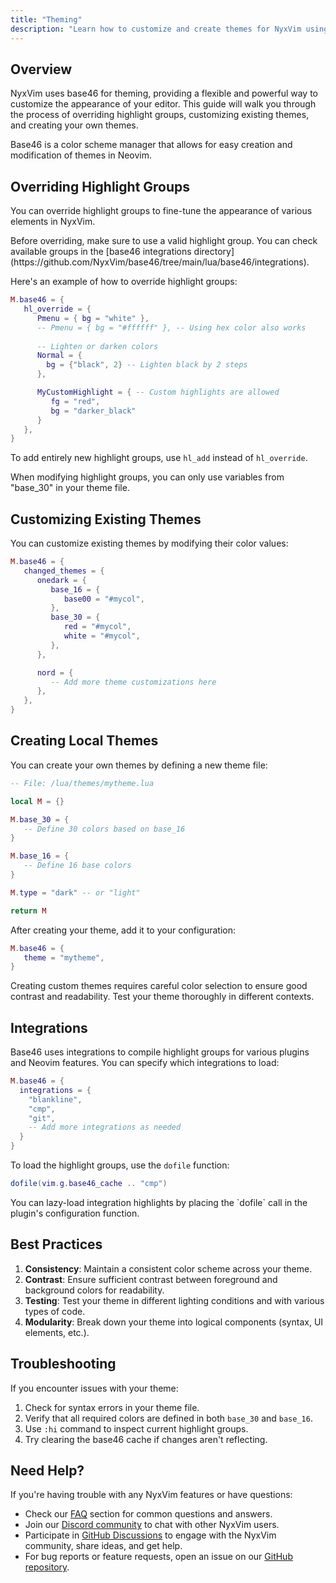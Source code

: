 ```yaml
---
title: "Theming"
description: "Learn how to customize and create themes for NyxVim using base46"
---
```


## Overview

NyxVim uses base46 for theming, providing a flexible and powerful way to customize the appearance of your editor. This guide will walk you through the process of overriding highlight groups, customizing existing themes, and creating your own themes.

<Info>
  Base46 is a color scheme manager that allows for easy creation and modification of themes in Neovim.
</Info>

## Overriding Highlight Groups

You can override highlight groups to fine-tune the appearance of various elements in NyxVim.

<Tip>
  Before overriding, make sure to use a valid highlight group. You can check available groups in the [base46 integrations directory](https://github.com/NyxVim/base46/tree/main/lua/base46/integrations).
</Tip>

Here's an example of how to override highlight groups:

<CodeGroup>

```lua Override Highlights
M.base46 = {
   hl_override = {
      Pmenu = { bg = "white" },
      -- Pmenu = { bg = "#ffffff" }, -- Using hex color also works
        
      -- Lighten or darken colors
      Normal = {
        bg = {"black", 2} -- Lighten black by 2 steps
      },

      MyCustomHighlight = { -- Custom highlights are allowed
         fg = "red",
         bg = "darker_black"
      }
   },
}
```

</CodeGroup>

To add entirely new highlight groups, use `hl_add` instead of `hl_override`.

<Warning>
  When modifying highlight groups, you can only use variables from "base_30" in your theme file.
</Warning>

## Customizing Existing Themes

You can customize existing themes by modifying their color values:

<CodeGroup>

```lua Customize Theme
M.base46 = {
   changed_themes = {
      onedark = {
         base_16 = {
            base00 = "#mycol",
         },
         base_30 = {
            red = "#mycol",
            white = "#mycol",
         },
      },

      nord = {
         -- Add more theme customizations here
      },
   },
}
```

</CodeGroup>

## Creating Local Themes

You can create your own themes by defining a new theme file:

<CodeGroup>

```lua Custom Theme
-- File: /lua/themes/mytheme.lua

local M = {}

M.base_30 = {
   -- Define 30 colors based on base_16
}

M.base_16 = {
   -- Define 16 base colors
}

M.type = "dark" -- or "light"

return M
```

</CodeGroup>

After creating your theme, add it to your configuration:

<CodeGroup>

```lua Enable Custom Theme
M.base46 = {
   theme = "mytheme",
}
```

</CodeGroup>

<Warning>
  Creating custom themes requires careful color selection to ensure good contrast and readability. Test your theme thoroughly in different contexts.
</Warning>

## Integrations

Base46 uses integrations to compile highlight groups for various plugins and Neovim features. You can specify which integrations to load:

<CodeGroup>

```lua Integrations
M.base46 = {
  integrations = {
    "blankline",
    "cmp",
    "git",
    -- Add more integrations as needed
  }
}
```

</CodeGroup>

To load the highlight groups, use the `dofile` function:

<CodeGroup>

```lua Load Highlights
dofile(vim.g.base46_cache .. "cmp")
```

</CodeGroup>

<Tip>
  You can lazy-load integration highlights by placing the `dofile` call in the plugin's configuration function.
</Tip>

## Best Practices

1. **Consistency**: Maintain a consistent color scheme across your theme.
2. **Contrast**: Ensure sufficient contrast between foreground and background colors for readability.
3. **Testing**: Test your theme in different lighting conditions and with various types of code.
4. **Modularity**: Break down your theme into logical components (syntax, UI elements, etc.).

## Troubleshooting

If you encounter issues with your theme:

1. Check for syntax errors in your theme file.
2. Verify that all required colors are defined in both `base_30` and `base_16`.
3. Use `:hi` command to inspect current highlight groups.
4. Try clearing the base46 cache if changes aren't reflecting.

## Need Help?

If you're having trouble with any NyxVim features or have questions:

- Check our [FAQ](/overview/faq) section for common questions and answers.
- Join our [Discord community](https://nyxb.space) to chat with other NyxVim users.
- Participate in [GitHub Discussions](https://github.com/NyxVim/NyxVim/discussions) to engage with the NyxVim community, share ideas, and get help.
- For bug reports or feature requests, open an issue on our [GitHub repository](https://github.com/NyxVim/NyxVim/issues).

